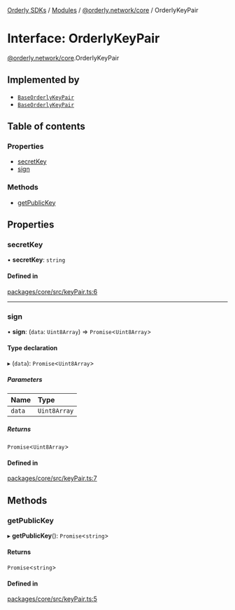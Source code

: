 [Orderly SDKs](./../README) / [Modules](./../modules) / [@orderly.network/core](./../modules/orderly_network_core) / OrderlyKeyPair

# Interface: OrderlyKeyPair

[@orderly.network/core](./../modules/orderly_network_core).OrderlyKeyPair

## Implemented by

- [`BaseOrderlyKeyPair`](./../classes/orderly_network_core.BaseOrderlyKeyPair)
- [`BaseOrderlyKeyPair`](./../classes/orderly_network_core.BaseOrderlyKeyPair)

## Table of contents

### Properties

- [secretKey](./orderly_network_core.OrderlyKeyPair#secretkey)
- [sign](./orderly_network_core.OrderlyKeyPair#sign)

### Methods

- [getPublicKey](./orderly_network_core.OrderlyKeyPair#getpublickey)

## Properties

### secretKey

• **secretKey**: `string`

#### Defined in

[packages/core/src/keyPair.ts:6](https://github.com/OrderlyNetwork/js-sdk/blob/b4bb4035/packages/core/src/keyPair.ts#L6)

___

### sign

• **sign**: (`data`: `Uint8Array`) => `Promise`\<`Uint8Array`\>

#### Type declaration

▸ (`data`): `Promise`\<`Uint8Array`\>

##### Parameters

| Name | Type |
| :------ | :------ |
| `data` | `Uint8Array` |

##### Returns

`Promise`\<`Uint8Array`\>

#### Defined in

[packages/core/src/keyPair.ts:7](https://github.com/OrderlyNetwork/js-sdk/blob/b4bb4035/packages/core/src/keyPair.ts#L7)

## Methods

### getPublicKey

▸ **getPublicKey**(): `Promise`\<`string`\>

#### Returns

`Promise`\<`string`\>

#### Defined in

[packages/core/src/keyPair.ts:5](https://github.com/OrderlyNetwork/js-sdk/blob/b4bb4035/packages/core/src/keyPair.ts#L5)
